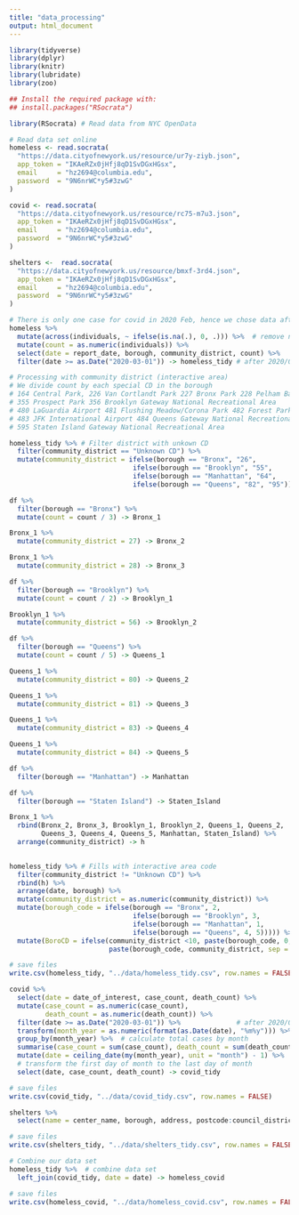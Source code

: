 ```yaml
---
title: "data_processing"
output: html_document
---
```


```r
library(tidyverse)
library(dplyr)
library(knitr)
library(lubridate)
library(zoo)

## Install the required package with:
## install.packages("RSocrata")

library(RSocrata) # Read data from NYC OpenData
```

```r
# Read data set online
homeless <- read.socrata(
  "https://data.cityofnewyork.us/resource/ur7y-ziyb.json",
  app_token = "IKAeRZx0jHfj8qD1SvDGxHGsx",
  email     = "hz2694@columbia.edu",
  password  = "9N6nrWC*y5#3zwG"
)

covid <- read.socrata(
  "https://data.cityofnewyork.us/resource/rc75-m7u3.json",
  app_token = "IKAeRZx0jHfj8qD1SvDGxHGsx",
  email     = "hz2694@columbia.edu",
  password  = "9N6nrWC*y5#3zwG"
)

shelters <-  read.socrata(
  "https://data.cityofnewyork.us/resource/bmxf-3rd4.json",
  app_token = "IKAeRZx0jHfj8qD1SvDGxHGsx",
  email     = "hz2694@columbia.edu",
  password  = "9N6nrWC*y5#3zwG"
)
```

```r
# There is only one case for covid in 2020 Feb, hence we chose data after 2020/03/01
homeless %>%
  mutate(across(individuals, ~ ifelse(is.na(.), 0, .))) %>%  # remove na (if needed)
  mutate(count = as.numeric(individuals)) %>%
  select(date = report_date, borough, community_district, count) %>%
  filter(date >= as.Date("2020-03-01")) -> homeless_tidy # after 2020/03/01 (covid period)

# Processing with community district (interactive area)
# We divide count by each special CD in the borough
# 164 Central Park, 226 Van Cortlandt Park 227 Bronx Park 228 Pelham Bay Park
# 355 Prospect Park 356 Brooklyn Gateway National Recreational Area
# 480 LaGuardia Airport 481 Flushing Meadow/Corona Park 482 Forest Park
# 483 JFK International Airport 484 Queens Gateway National Recreational Area
# 595 Staten Island Gateway National Recreational Area

homeless_tidy %>% # Filter district with unkown CD
  filter(community_district == "Unknown CD") %>%
  mutate(community_district = ifelse(borough == "Bronx", "26",
                               ifelse(borough == "Brooklyn", "55",
                               ifelse(borough == "Manhattan", "64",
                               ifelse(borough == "Queens", "82", "95"))))) -> df

df %>%
  filter(borough == "Bronx") %>%
  mutate(count = count / 3) -> Bronx_1

Bronx_1 %>%
  mutate(community_district = 27) -> Bronx_2

Bronx_1 %>%
  mutate(community_district = 28) -> Bronx_3

df %>%
  filter(borough == "Brooklyn") %>%
  mutate(count = count / 2) -> Brooklyn_1

Brooklyn_1 %>%
  mutate(community_district = 56) -> Brooklyn_2

df %>%
  filter(borough == "Queens") %>%
  mutate(count = count / 5) -> Queens_1

Queens_1 %>%
  mutate(community_district = 80) -> Queens_2

Queens_1 %>%
  mutate(community_district = 81) -> Queens_3

Queens_1 %>%
  mutate(community_district = 83) -> Queens_4

Queens_1 %>%
  mutate(community_district = 84) -> Queens_5

df %>%
  filter(borough == "Manhattan") -> Manhattan

df %>%
  filter(borough == "Staten Island") -> Staten_Island

Bronx_1 %>%
  rbind(Bronx_2, Bronx_3, Brooklyn_1, Brooklyn_2, Queens_1, Queens_2,
        Queens_3, Queens_4, Queens_5, Manhattan, Staten_Island) %>%
  arrange(community_district) -> h
 

homeless_tidy %>% # Fills with interactive area code
  filter(community_district != "Unknown CD") %>%
  rbind(h) %>%
  arrange(date, borough) %>%
  mutate(community_district = as.numeric(community_district)) %>%
  mutate(borough_code = ifelse(borough == "Bronx", 2,
                               ifelse(borough == "Brooklyn", 3,
                               ifelse(borough == "Manhattan", 1,
                               ifelse(borough == "Queens", 4, 5))))) %>%
  mutate(BoroCD = ifelse(community_district <10, paste(borough_code, 0, community_district, sep = ""),
                         paste(borough_code, community_district, sep = ""))) -> homeless_tidy

# save files
write.csv(homeless_tidy, "../data/homeless_tidy.csv", row.names = FALSE)

covid %>%
  select(date = date_of_interest, case_count, death_count) %>%
  mutate(case_count = as.numeric(case_count),
         death_count = as.numeric(death_count)) %>%
  filter(date >= as.Date("2020-03-01")) %>%              # after 2020/03/01 (covid period)
  transform(month_year = as.numeric(format(as.Date(date), "%m%y"))) %>%  
  group_by(month_year) %>%  # calculate total cases by month
  summarise(case_count = sum(case_count), death_count = sum(death_count)) %>% # calculate total cases   
  mutate(date = ceiling_date(my(month_year), unit = "month") - 1) %>% 
  # transform the first day of month to the last day of month
  select(date, case_count, death_count) -> covid_tidy

# save files
write.csv(covid_tidy, "../data/covid_tidy.csv", row.names = FALSE)

shelters %>%
  select(name = center_name, borough, address, postcode:council_district) -> shelters_tidy

# save files
write.csv(shelters_tidy, "../data/shelters_tidy.csv", row.names = FALSE)
```

```r
# Combine our data set
homeless_tidy %>%  # combine data set
  left_join(covid_tidy, date = date) -> homeless_covid

# save files
write.csv(homeless_covid, "../data/homeless_covid.csv", row.names = FALSE)
```